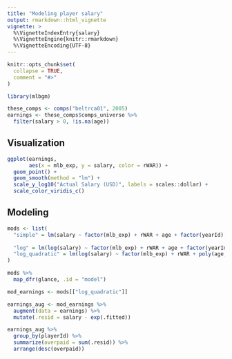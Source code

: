 ```yaml
---
title: "Modeling player salary"
output: rmarkdown::html_vignette
vignette: >
  %\VignetteIndexEntry{salary}
  %\VignetteEngine{knitr::rmarkdown}
  %\VignetteEncoding{UTF-8}
---
```


```r
knitr::opts_chunk$set(
  collapse = TRUE,
  comment = "#>"
)
```

```r
library(mlbgm)
```


```r
these_comps <- comps("beltrca01", 2005)
earnings <- these_comps$comps_universe %>%
  filter(salary > 0, !is.na(age))
```

## Visualization

```r
ggplot(earnings, 
       aes(x = mlb_exp, y = salary, color = rWAR)) + 
  geom_point() + 
  geom_smooth(method = "lm") + 
  scale_y_log10("Actual Salary (USD)", labels = scales::dollar) + 
  scale_color_viridis_c()
```

## Modeling

```r
mods <- list(
  "simple" = lm(salary ~ factor(mlb_exp) + rWAR + age + factor(yearId), data = earnings), 
  
  "log" = lm(log(salary) ~ factor(mlb_exp) + rWAR + age + factor(yearId), data = earnings), 
  "log_quadratic" = lm(log(salary) ~ factor(mlb_exp) + rWAR + poly(age, 2) + factor(yearId), data = earnings)
)

mods %>%
  map_dfr(glance, .id = "model")

mod_earnings <- mods[["log_quadratic"]]
```

```r
earnings_aug <- mod_earnings %>%
  augment(data = earnings) %>%
  mutate(.resid = salary - exp(.fitted))

earnings_aug %>%
  group_by(playerId) %>%
  summarize(overpaid = sum(.resid)) %>%
  arrange(desc(overpaid))
```
